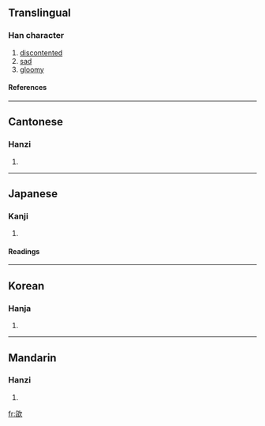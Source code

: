 ==Translingual==
===Han character===
{{Han char|rn=76|rad=欠|as=08|sn=12|four=2778<sub>2</sub>|canj=弓X弓人 (NXNO)}}
# [[discontented]]
# [[sad]]
# [[gloomy]]
====References====
{{Han ref|kx=0569.070|dkj=16111|dj=0957.140|hdz=32143.040|uh=6B3F|ud=27455|bh=D9DC|bd=55772}}

----
==Cantonese==
===Hanzi===
{{yue-hanzi|jyut=|y=ham2}}
# {{defn|Cantonese}}

----
==Japanese==
===Kanji===
{{ja-kanji|grade=|rs=欠08}}
# {{defn|Japanese}} 
====Readings====
{{ja-readings|on=[[たん]] (tan), [[とん]] (ton), [[かん]] (kan), [[こん]] (kon)|kun=[[もとめる]] (motomeru)}}

----
==Korean==
===Hanja===
{{ko-hanja|hangeul=감|eumhun=|rv=gam|mr=kam|y=kam}}
# {{defn|Korean}}

----
==Mandarin==
===Hanzi===
{{cmn-hanzi|pin=[[chuǎn]] ([[chuan3]]), [[kǎn]] ([[kan3]])|wg=ch'uan<sup>3</sup>, k'an<sup>3</sup>}}
# {{defn|Mandarin}}

[[fr:欿]]